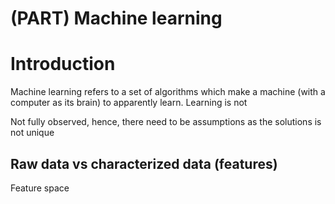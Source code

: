 # (PART) Machine learning {-} 
# Introduction

Machine learning refers to a set of algorithms which make a machine (with a computer as its brain) to apparently learn. Learning is not 



Not fully observed, hence, there need to be assumptions as the solutions is not unique

## Raw data vs characterized data (features) 

Feature space

